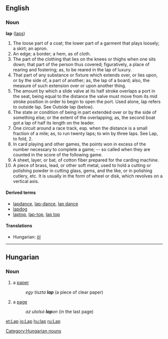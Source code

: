 ==English==
===Noun===
'''lap''' ([[laps]])

#The loose part of a coat; the lower part of a garment that plays loosely; a skirt; an apron.
#An edge; a border; a hem, as of cloth.
#The part of the clothing that lies on the knees or thighs when one sits down; that part of the person thus covered; figuratively, a place of rearing and fostering; as, to be reared in the lap of luxury.
#That part of any substance or fixture which extends over, or lies upon, or by the side of, a part of another; as, the lap of a board; also, the measure of such extension over or upon another thing.
#The amount by which a slide valve at its half stroke overlaps a port in the seat, being equal to the distance the valve must move from its mid stroke position in order to begin to open the port. Used alone, lap refers to outside lap. See Outside lap (below).
#The state or condition of being in part extended over or by the side of something else; or the extent of the overlapping; as, the second boat got a lap of half its length on the leader.
#One circuit around a race track, esp. when the distance is a small fraction of a mile; as, to run twenty laps; to win by three laps. See Lap, to fold, 2.
#In card playing and other games, the points won in excess of the number necessary to complete a game; -- so called when they are counted in the score of the following game.
#A sheet, layer, or bat, of cotton fiber prepared for the carding machine.
#A piece of brass, lead, or other soft metal, used to hold a cutting or polishing powder in cutting glass, gems, and the like, or in polishing cutlery, etc. It is usually in the form of wheel or disk, which revolves on a vertical axis.

====Derived terms====
*[[lapdance]], [[lap-dance]], [[lap dance]]
*[[lapdog]]
*[[laptop]], [[lap-top]], [[lap top]]

====Translations====
*Hungarian: [[öl]]<!-- a person's lap -->

----
==Hungarian==
===Noun===
# a [[paper]]
#:''egy tiszta '''lap''''' (a piece of clear paper)
# a [[page]]
#:''az utolsó '''lap'''on'' (in the last page)

[[Category:Hungarian nouns]]

[[et:Lap]]
[[io:Lap]]
[[hu:lap]]
[[ru:Lap]]